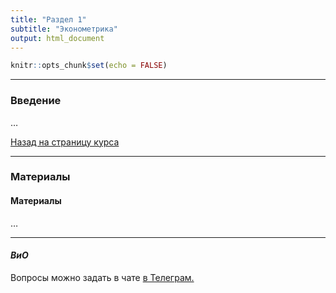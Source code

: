 ```yaml
---
title: "Раздел 1"
subtitle: "Эконометрика"
output: html_document
---
```


```r
knitr::opts_chunk$set(echo = FALSE)
```

---

### Введение

...

[Назад на страницу курса](../ecox22.html)

---

### Материалы
#### Материалы

...

---

#### *ВиО*

Вопросы можно задать в чате [в Телеграм.](https://t.me/+0kRsodLpmzRmZjEy)

